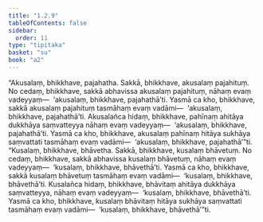 ```yaml
---
title: "1.2.9"
tableOfContents: false
sidebar:
  order: 11
type: "tipitaka"
basket: "su"
book: "a2"
---
```



<DynamicBreadcrumb />

<Division number="19" book="a2">

<Paragraph number="49" book="a2">
“Akusalaṃ, bhikkhave, pajahatha. Sakkā, bhikkhave, akusalaṃ pajahituṃ. No cedaṃ, bhikkhave, sakkā abhavissa akusalaṃ pajahituṃ, nāhaṃ evaṃ vadeyyaṃ—  ‘akusalaṃ, bhikkhave, pajahathā’ti. Yasmā ca kho, bhikkhave, sakkā akusalaṃ pajahituṃ tasmāhaṃ evaṃ vadāmi—  ‘akusalaṃ, bhikkhave, pajahathā’ti. Akusalañca hidaṃ, bhikkhave, pahīnaṃ ahitāya dukkhāya saṃvatteyya nāhaṃ evaṃ vadeyyaṃ—  ‘akusalaṃ, bhikkhave, pajahathā’ti. Yasmā ca kho, bhikkhave, akusalaṃ pahīnaṃ hitāya sukhāya saṃvattati tasmāhaṃ evaṃ vadāmi—  ‘akusalaṃ, bhikkhave, pajahathā’”ti.
</Paragraph>

<Paragraph number="50" book="a2">
“Kusalaṃ, bhikkhave, bhāvetha. Sakkā, bhikkhave, kusalaṃ bhāvetuṃ. No cedaṃ, bhikkhave, sakkā abhavissa kusalaṃ bhāvetuṃ, nāhaṃ evaṃ vadeyyaṃ—  ‘kusalaṃ, bhikkhave, bhāvethā’ti. Yasmā ca kho, bhikkhave, sakkā kusalaṃ bhāvetuṃ tasmāhaṃ evaṃ vadāmi—  ‘kusalaṃ, bhikkhave, bhāvethā’ti. Kusalañca hidaṃ, bhikkhave, bhāvitaṃ ahitāya dukkhāya saṃvatteyya, nāhaṃ evaṃ vadeyyaṃ—  ‘kusalaṃ, bhikkhave, bhāvethā’ti. Yasmā ca kho, bhikkhave, kusalaṃ bhāvitaṃ hitāya sukhāya saṃvattati tasmāhaṃ evaṃ vadāmi—  ‘kusalaṃ, bhikkhave, bhāvethā’”ti.
</Paragraph>
</Division>